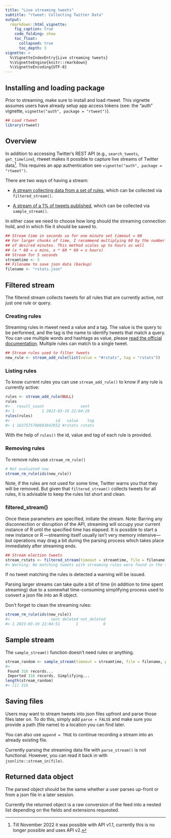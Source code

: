 ```yaml
---
title: "Live streaming tweets"
subtitle: "rtweet: Collecting Twitter Data"
output:
  rmarkdown::html_vignette:
    fig_caption: true
    code_folding: show
    toc_float:
      collapsed: true
      toc_depth: 3
vignette: >
  %\VignetteIndexEntry{Live streaming tweets}
  %\VignetteEngine{knitr::rmarkdown}
  %\VignetteEncoding{UTF-8}
---
```




## Installing and loading package

Prior to streaming, make sure to install and load rtweet.
This vignette assumes users have already setup app access tokens (see: the "auth" vignette, `vignette("auth", package = "rtweet")`).


```r
## Load rtweet
library(rtweet)
```



## Overview

In addition to accessing Twitter's REST API (e.g., `search_tweets`, `get_timeline`), rtweet makes it possible to capture live streams of Twitter data[^1]. This requires an app authentication see `vignette("auth", package = "rtweet")`.

[^1]: Till November 2022 it was possible with API v1.1, currently this is no longer possible and uses API v2.

There are two ways of having a stream:

-   [A stream collecting data from a set of rules](https://developer.twitter.com/en/docs/twitter-api/tweets/filtered-stream/api-reference/get-tweets-search-stream), which can be collected via `filtered_stream()`.

-   [A stream of a 1% of tweets published](https://developer.twitter.com/en/docs/twitter-api/tweets/volume-streams/api-reference/get-tweets-sample-stream), which can be collected via `sample_stream()`.

In either case we need to choose how long should the streaming connection hold, and in which file it should be saved to.


```r
## Stream time in seconds so for one minute set timeout = 60
## For larger chunks of time, I recommend multiplying 60 by the number
## of desired minutes. This method scales up to hours as well
## (x * 60 = x mins, x * 60 * 60 = x hours)
## Stream for 5 seconds
streamtime <- 5
## Filename to save json data (backup)
filename <- "rstats.json"
```

## Filtered stream

The filtered stream collects tweets for all rules that are currently active, not just one rule or query.

### Creating rules

Streaming rules in rtweet need a value and a tag.
The value is the query to be performed, and the tag is the name to identify tweets that match a query.
You can use multiple words and hashtags as value, please [read the official documentation](https://developer.twitter.com/en/docs/twitter-api/tweets/filtered-stream/integrate/build-a-rule).
Multiple rules can match to a single tweet.


```r
## Stream rules used to filter tweets
new_rule <- stream_add_rule(list(value = "#rstats", tag = "rstats"))
```

### Listing rules

To know current rules you can use `stream_add_rule()` to know if any rule is currently active:


```r
rules <- stream_add_rule(NULL)
rules
#>   result_count                sent
#> 1            1 2023-03-19 22:04:29
rules(rules)
#>                    id   value    tag
#> 1 1637575790693842952 #rstats rstats
```

With the help of `rules()` the id, value and tag of each rule is provided.

### Removing rules

To remove rules use `stream_rm_rule()`


```r
# Not evaluated now
stream_rm_rule(ids(new_rule))
```

Note, if the rules are not used for some time, Twitter warns you that they will be removed.
But given that `filtered_stream()` collects tweets for all rules, it is advisable to keep the rules list short and clean.

### filtered_stream()

Once these parameters are specified, initiate the stream.
Note: Barring any disconnection or disruption of the API, streaming will occupy your current instance of R until the specified time has elapsed.
It is possible to start a new instance or R ---streaming itself usually isn't very memory intensive--- but operations may drag a bit during the parsing process which takes place immediately after streaming ends.


```r
## Stream election tweets
stream_rstats <- filtered_stream(timeout = streamtime, file = filename, parse = FALSE)
#> Warning: No matching tweets with streaming rules were found in the time provided.
```

If no tweet matching the rules is detected a warning will be issued.

Parsing larger streams can take quite a bit of time (in addition to time spent streaming) due to a somewhat time-consuming simplifying process used to convert a json file into an R object.

Don't forget to clean the streaming rules:


```r
stream_rm_rule(ids(new_rule))
#>                  sent deleted not_deleted
#> 1 2023-03-19 22:04:51       1           0
```

## Sample stream

The `sample_stream()` function doesn't need rules or anything.


```r
stream_random <- sample_stream(timeout = streamtime, file = filename, parse = FALSE)
#>  Found 316 records... Imported 316 records. Simplifying...
length(stream_random)
#> [1] 316
```


## Saving files

Users may want to stream tweets into json files upfront and parse those files later on.
To do this, simply add `parse = FALSE` and make sure you provide a path (file name) to a location you can find later.

You can also use `append = TRUE` to continue recording a stream into an already existing file.

Currently parsing the streaming data file with `parse_stream()` is not functional.
However, you can read it back in with `jsonlite::stream_in(file)`.

## Returned data object

The parsed object should be the same whether a user parses up-front or from a json file in a later session.

Currently the returned object is a raw conversion of the feed into a nested list depending on the fields and extensions requested.
